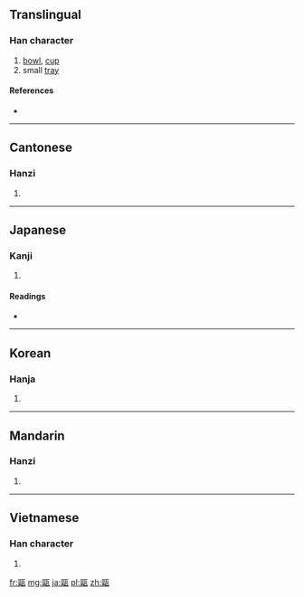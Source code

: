 {{also|瓯}}
==Translingual==

===Han character===
{{Han char|rn=98|rad=瓦|as=11|sn=16|four=7171<sub>7</sub>|canj=尸口一女弓 (SRMVN)}}

# [[bowl]], [[cup]]
# small [[tray]]

====References====
* {{Han ref|kx=0751.220|dkj=21586|dj=1159.160|hdz=21430.150|uh=750C|ud=29964|bh=BF5E|bd=48990}}

----

==Cantonese==

===Hanzi===
{{yue-hanzi|jyut=|y=au1|sim=瓯}}

# {{defn|lang=yue|sort=瓦11}}

----

==Japanese==

===Kanji===
{{ja-kanji|grade=|rs=瓦11}}

# {{defn|lang=ja|sort=瓦11}}

====Readings====
* {{ja-readings|on=[[おう]] (ō)|kun=[[ほとぎ]] (hotogi)}}

----

==Korean==

===Hanja===
{{ko-hanja|hangeul=구|eumhun=|rv=gu|mr=ku|y=kwu}}

# {{defn|lang=ko|sort=瓦11}}

----

==Mandarin==

===Hanzi===
{{cmn-hanzi|sim=瓯|pin=[[ōu]] ([[ou1]])|wg=ou<sup>1</sup>}}

# {{defn|lang=cmn|sort=瓦11}}

----

==Vietnamese==

===Han character===
{{vi-hantu|[[âu]]|rs=瓦11}}

# {{defn|lang=vi|sort=瓦11}}

[[fr:甌]]
[[mg:甌]]
[[ja:甌]]
[[pl:甌]]
[[zh:甌]]